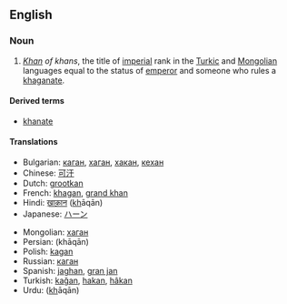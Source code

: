==English==

===Noun===
{{en-noun}}

# ''[[khan|Khan]] of khans'', the title of [[imperial]] rank in the [[Turkic]] and [[Mongolian]] languages equal to the status of [[emperor]] and someone who rules a [[khaganate]].

====Derived terms====
*[[khanate]]

====Translations====
{{top}}
*Bulgarian: [[каган]], [[хаган]], [[хакан]], [[кехан]]
*Chinese: [[可汗]]
*Dutch: [[grootkan]]
*French: [[khagan#French|khagan]], [[grand khan]]
*Hindi: [[ख़ाक़ान]] (<u>kh</u>āqān) {{m}}
*Japanese: [[ハーン]]
{{mid}}
*Mongolian: [[хаган]]
*Persian: {{fa-Arab|[[خاقان]]}} (khāqān)
*Polish: [[kagan]]
*Russian: [[каган]] {{m}}
*Spanish: [[jaghan]], [[gran jan]]
*Turkish: [[kağan]], [[hakan]], [[hâkan]]
*Urdu: {{ur-Arab|[[خاقان]]}} (<u>kh</u>āqān) {{m}}
{{bottom}}